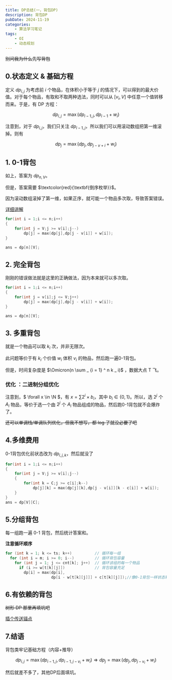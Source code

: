 ```yaml
---
title: DP总结(一，背包DP)
description: 背包DP
pubDate: 2024-11-19
categories:
    - 算法学习笔记
tags:
    - OI
    - 动态规划
---
```


~~别问我为什么先写背包~~

## 0.状态定义 & 基础方程

定义 $dp _ {i,j}$ 为考虑前 $i$ 个物品，在体积小于等于 $j$ 的情况下，可以得到的最大价值。对于每个物品，有取和不取两种选法，同时可以从 $[v _ i,V]$ 中任意一个值转移而来。于是，有 DP 方程：

$$
dp _ {i,j} = \max(dp _ {i - 1,j},dp _ {i - 1} + w _ i)
$$

注意到，对于 $dp _ {i,j}$，我们只关注 $dp _ {i - 1,j}$，所以我们可以用滚动数组把第一维滚掉。则有

$$
dp _ {j} = \max(dp _ j , dp _ {j - v + i} + w _ i)
$$

## 1. 0-1背包

如上，答案为 $dp _ {n,V}$。

但是，答案需要 $\textcolor{red}{\textbf{倒序枚举}}$。

因为滚动数组滚掉了第一维，如果正序，就可能一个物品多次取，导致答案错误。


[详细讲解](https://blog.csdn.net/m0_46379909/article/details/119887413)

```cpp
for(int i = 1;i <= n;i++)
{
    for(int j = V;j >= v[i];j--)
        dp[j] = max(dp[j],dp[j - v[i]] + w[i]);
}

ans = dp[n][V];
```

## 2. 完全背包

刚刚的错误做法就是这里的正确做法，因为本来就可以多次取。

```cpp
for(int i = 1;i <= n;i++)
{
    for(int j = v[i];j <= V;j++)
        dp[j] = max(dp[j],dp[j - v[i]] + w[i]);
}

ans = dp[n][V];
```

## 3. 多重背包

就是一个物品可以取 $k _ i$ 次，并非无限次。

此问题等价于有 $k _ i$ 个价值 $w _ i$ 体积 $v _ i$ 的物品，然后跑一遍0-1背包。

但是，时间复杂度是 $\Omicron(n \sum _ {i = 1} ^ n k _ i)$ ，数据大点 T 飞。

### 优化 ：二进制分组优化

注意到，$ \forall x \in \N $，有 $x = \sum 2 ^ i \times b _ i$，其中 $b _ i \in \{0,1\}$。所以，选 $2 ^ j$ 个 $A _ i$ 物品，等价于选一个由 $2 ^ j$ 个 $A _ i$ 物品组成的物品，然后跑0-1背包就不会爆炸了。

~~还可以单调栈/单调队列优化，但我不想写，都 log 了就没必要了吧~~

## 4.多维费用

0-1背包优化前状态改为 $dp _ {i,j,k}$，然后就没了

```cpp
for(int i = 1;i <= n;i++)
{
    for(int j = V;j >= v[i];j--)
    {
        for(int k = C;j >= c[i];k--)
            dp[j][k] = max(dp[j][k],dp[j - v[i]][k - c[i]] + w[i]);
    }
}
ans = dp[V][C];
```

## 5.分组背包

每一组跑一遍 0-1 背包，然后统计答案和。

**注意循环顺序**
```cpp
for (int k = 1; k <= ts; k++)          // 循环每一组
  for (int i = m; i >= 0; i--)         // 循环背包容量
    for (int j = 1; j <= cnt[k]; j++)  // 循环该组的每一个物品
      if (i >= w[t[k][j]])             // 背包容量充足
        dp[i] = max(dp[i],
                    dp[i - w[t[k][j]]] + c[t[k][j]]);//像0-1背包一样状态转移

```

## 6.有依赖的背包

~~树形 DP 那里再填坑吧~~

[插个传送锚点](/blog/dp总结2/)

## 7.结语
背包类牢记基础方程（内容+推导）

$$
dp _ {i,j} = \max(dp _ {i - 1,j},dp _ {i - 1,j - v _ i} + w _ i) \Rightarrow dp _ {j} = \max(dp _ {j} , dp _ {j - v _ i} + w _ i)
$$

然后就差不多了，其他DP后面填坑。